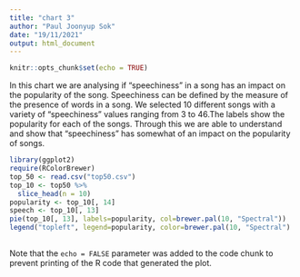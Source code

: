 ```yaml
---
title: "chart 3"
author: "Paul Joonyup Sok"
date: "19/11/2021"
output: html_document
---
```


```r
knitr::opts_chunk$set(echo = TRUE)
```

In this chart we are analysing if "speechiness" in a song has an impact on the popularity of the song. Speechiness can be defined by the measure of the presence of words in a song. We selected 10 different songs with a variety of "speechiness" values ranging from 3 to 46.The labels show the popularity for each of the songs. Through this we are able to understand and show that "speechiness" has somewhat of an impact on the popularity of songs.


```r
library(ggplot2)
require(RColorBrewer)
top_50 <- read.csv("top50.csv")
top_10 <- top50 %>%
  slice_head(n = 10)
popularity <- top_10[, 14]
speech <- top_10[, 13]
pie(top_10[, 13], labels=popularity, col=brewer.pal(10, "Spectral"))
legend("topleft", legend=popularity, color=brewer.pal(10, "Spectral")
       
```

Note that the `echo = FALSE` parameter was added to the code chunk to prevent printing of the R code that generated the plot.
